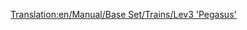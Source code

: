 [[Translation:en/Manual/Base Set/Trains/Lev3 'Pegasus']]
{{fr/Train|Nom='Pegasus' niveau 3
|Image=[[File:en/Lev3pegasus.png]]
|Coût=96 093£ (192 186$)
|Vitesse=480 km/h (300 mph)
|Poids=130 t
|Puissance=15000 cv (11185 kW)
|Entretien=3 571£ (7 142$)
|Conception=2035
|Vie=20
|Capacité=N/A
|Description=
|Réalité=Pas d'équivalent dans la réalité. Peut-être dans quelques années, quand le MagLev sera devenu une technologie réelle, trouverez-vous ici une vraie locomotive MagLev de troisième génération.
}}